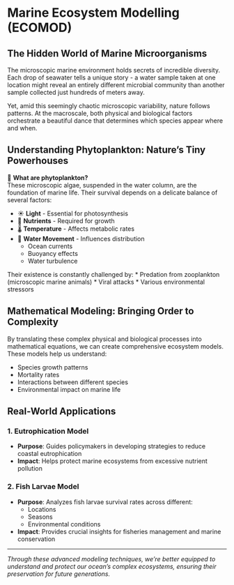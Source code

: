 # Marine Ecosystem Modelling (ECOMOD)

## The Hidden World of Marine Microorganisms

The microscopic marine environment holds secrets of incredible diversity. Each drop of seawater tells a unique story - a water sample taken at one location might reveal an entirely different microbial community than another sample collected just hundreds of meters away. 

Yet, amid this seemingly chaotic microscopic variability, nature follows patterns. At the macroscale, both physical and biological factors orchestrate a beautiful dance that determines which species appear where and when.

## Understanding Phytoplankton: Nature's Tiny Powerhouses

🌊 **What are phytoplankton?**  
These microscopic algae, suspended in the water column, are the foundation of marine life. Their survival depends on a delicate balance of several factors:

* ☀️ **Light** - Essential for photosynthesis
* 🧪 **Nutrients** - Required for growth
* 🌡️ **Temperature** - Affects metabolic rates
* 🌊 **Water Movement** - Influences distribution
  * Ocean currents
  * Buoyancy effects
  * Water turbulence

Their existence is constantly challenged by:
* Predation from zooplankton (microscopic marine animals)
* Viral attacks
* Various environmental stressors

## Mathematical Modeling: Bringing Order to Complexity

By translating these complex physical and biological processes into mathematical equations, we can create comprehensive ecosystem models. These models help us understand:

* Species growth patterns
* Mortality rates
* Interactions between different species
* Environmental impact on marine life

## Real-World Applications

### 1. Eutrophication Model
* **Purpose**: Guides policymakers in developing strategies to reduce coastal eutrophication
* **Impact**: Helps protect marine ecosystems from excessive nutrient pollution

### 2. Fish Larvae Model
* **Purpose**: Analyzes fish larvae survival rates across different:
  * Locations
  * Seasons
  * Environmental conditions
* **Impact**: Provides crucial insights for fisheries management and marine conservation

---

*Through these advanced modeling techniques, we're better equipped to understand and protect our ocean's complex ecosystems, ensuring their preservation for future generations.*
